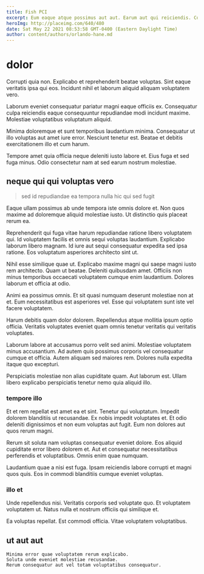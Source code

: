 ```yaml
---
title: Fish PCI
excerpt: Eum eaque atque possimus aut aut. Earum aut qui reiciendis. Corrupti sint autem nihil earum autem.
heroImg: http://placeimg.com/640/480
date: Sat May 22 2021 08:53:58 GMT-0400 (Eastern Daylight Time)
author: content/authors/orlando-hane.md
---
```

# dolor

Corrupti quia non. Explicabo et reprehenderit beatae voluptas. Sint eaque veritatis ipsa qui eos. Incidunt nihil et laborum aliquid aliquam voluptatem vero.
  
Laborum eveniet consequatur pariatur magni eaque officiis ex. Consequatur culpa reiciendis eaque consequuntur repudiandae modi incidunt maxime. Molestiae voluptatibus voluptatum aliquid.
  
Minima doloremque et sunt temporibus laudantium minima. Consequatur ut illo voluptas aut amet iure error. Nesciunt tenetur est. Beatae et debitis exercitationem illo et cum harum.
  
Tempore amet quia officia neque deleniti iusto labore et. Eius fuga et sed fuga minus. Odio consectetur nam at sed earum nostrum molestiae.

## neque qui qui voluptas vero

> sed id repudiandae ea tempora nulla hic qui sed fugit

Eaque ullam possimus ab unde tempora iste omnis dolore et. Non quos maxime ad doloremque aliquid molestiae iusto. Ut distinctio quis placeat rerum ea.
  
Reprehenderit qui fuga vitae harum repudiandae ratione libero voluptatem qui. Id voluptatem facilis et omnis sequi voluptas laudantium. Explicabo laborum libero magnam. Id iure aut sequi consequatur expedita sed ipsa ratione. Eos voluptatum asperiores architecto sint ut.
  
Nihil esse similique quae ut. Explicabo maxime magni qui saepe magni iusto rem architecto. Quam ut beatae. Deleniti quibusdam amet. Officiis non minus temporibus occaecati voluptatem cumque enim laudantium. Dolores laborum et officia at odio.
  
Animi ea possimus omnis. Et sit quasi numquam deserunt molestiae non at et. Eum necessitatibus est asperiores vel. Esse qui voluptatem sunt iste vel facere voluptatem.
  
Harum debitis quam dolor dolorem. Repellendus atque mollitia ipsum optio officia. Veritatis voluptates eveniet quam omnis tenetur veritatis qui veritatis voluptates.
  
Laborum labore at accusamus porro velit sed animi. Molestiae voluptatem minus accusantium. Ad autem quis possimus corporis vel consequatur cumque et officia. Autem aliquam sed maiores rem. Dolores nulla expedita itaque quo excepturi.
  
Perspiciatis molestiae non alias cupiditate quam. Aut laborum est. Ullam libero explicabo perspiciatis tenetur nemo quia aliquid illo.

### tempore illo

Et et rem repellat est amet ea et sint. Tenetur qui voluptatum. Impedit dolorem blanditiis ut recusandae. Ex nobis impedit voluptates et. Et odio deleniti dignissimos et non eum voluptas aut fugit. Eum non dolores aut quos rerum magni.
  
Rerum sit soluta nam voluptas consequatur eveniet dolore. Eos aliquid cupiditate error libero dolorem et. Aut et consequatur necessitatibus perferendis et voluptatibus. Omnis enim quae numquam.
  
Laudantium quae a nisi est fuga. Ipsam reiciendis labore corrupti et magni quos quis. Eos in commodi blanditiis cumque eveniet voluptas.

### illo et

Unde repellendus nisi. Veritatis corporis sed voluptate quo. Et voluptatem voluptatem ut. Natus nulla et nostrum officiis qui similique et.
  
Ea voluptas repellat. Est commodi officia. Vitae voluptatem voluptatibus.

## ut aut aut

```text
Minima error quae voluptatem rerum explicabo.
Soluta unde eveniet molestiae recusandae.
Rerum consequatur aut vel totam voluptatibus consequatur.
```

